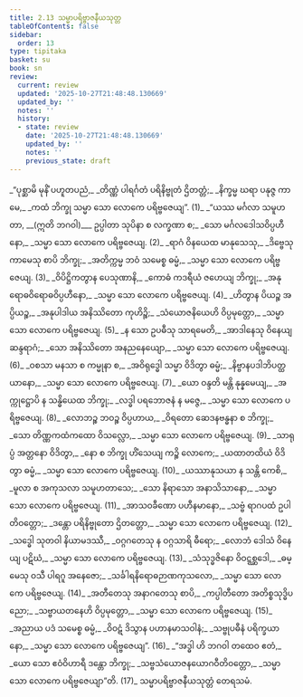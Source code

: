 ```yaml
---
title: 2.13 သမ္မာပရိဗ္ဗာဇနီယသုတ္တ
tableOfContents: false
sidebar:
  order: 13
type: tipitaka
basket: su
book: sn
review:
  current: review
  updated: '2025-10-27T21:48:48.130669'
  updated_by: ''
  notes: ''
  history:
  - state: review
    date: '2025-10-27T21:48:48.130669'
    updated_by: ''
    notes: ''
    previous_state: draft
---
```



<ReviewStatus review={frontmatter.review} showDetails={true} />

<HypothesisAnnotation frontmatter={frontmatter} />

<DynamicBreadcrumb />

<Division number="362" book="sn" e="ch" v="18" p="332">

<Paragraph number="419" type="verses" book="sn">
_“ပုစ္ဆာမိ မုနိံ ပဟူတပညံ,_  
_တိဏ္ဏံ ပါရင်္ဂတံ ပရိနိဗ္ဗုတံ ဌိတတ္တံ;_  
_နိက္ခမ္မ ဃရာ ပနုဇ္ဇ ကာမေ,_  
_ကထံ ဘိက္ခု သမ္မာ သော လောကေ ပရိဗ္ဗဇေယျ”. (1)_  

</Paragraph>

</Division>
<Division number="363" book="sn" e="ch" v="18" p="332">

<Paragraph number="420" type="verses" book="sn">
_“ယဿ မင်္ဂလာ သမူဟတာ, __(ဣတိ ဘဂဝါ)___  
ဥပ္ပါတာ သုပိနာ စ လက္ခဏာ စ;_  
_သော မင်္ဂလဒေါသဝိပ္ပဟီနော,_  
_သမ္မာ သော လောကေ ပရိဗ္ဗဇေယျ. (2)_  

</Paragraph>

</Division>
<Division number="364" book="sn" e="ch" v="18" p="332">

<Paragraph number="421" type="verses" book="sn">
_ရာဂံ ဝိနယေထ မာနုသေသု,_  
_ဒိဗ္ဗေသု ကာမေသု စာပိ ဘိက္ခု;_  
_အတိက္ကမ္မ ဘဝံ သမေစ္စ ဓမ္မံ,_  
_သမ္မာ သော လောကေ ပရိဗ္ဗဇေယျ. (3)_  

</Paragraph>

</Division>
<Division number="365" book="sn" e="ch" v="18" p="333">

<Paragraph number="422" type="verses" book="sn">
_ဝိပိဋ္ဌိကတွာန ပေသုဏာနိ,_  
_ကောဓံ ကဒရီယံ ဇဟေယျ ဘိက္ခု;_  
_အနုရောဓဝိရောဓဝိပ္ပဟီနော,_  
_သမ္မာ သော လောကေ ပရိဗ္ဗဇေယျ. (4)_  

</Paragraph>

</Division>
<Division number="366" book="sn" e="ch" v="18" p="333">

<Paragraph number="423" type="verses" book="sn">
_ဟိတွာန ပိယဉ္စ အပ္ပိယဉ္စ,_  
_အနုပါဒါယ အနိဿိတော ကုဟိဉ္စိ;_  
_သံယောဇနိယေဟိ ဝိပ္ပမုတ္တော,_  
_သမ္မာ သော လောကေ ပရိဗ္ဗဇေယျ. (5)_  

</Paragraph>

</Division>
<Division number="367" book="sn" e="ch" v="18" p="333">

<Paragraph number="424" type="verses" book="sn">
_န သော ဥပဓီသု သာရမေတိ,_  
_အာဒါနေသု ဝိနေယျ ဆန္ဒရာဂံ;_  
_သော အနိဿိတော အနညနေယျော,_  
_သမ္မာ သော လောကေ ပရိဗ္ဗဇေယျ. (6)_  

</Paragraph>

</Division>
<Division number="368" book="sn" e="ch" v="18" p="333">

<Paragraph number="425" type="verses" book="sn">
_ဝစသာ မနသာ စ ကမ္မုနာ စ,_  
_အဝိရုဒ္ဓေါ သမ္မာ ဝိဒိတွာ ဓမ္မံ;_  
_နိဗ္ဗာနပဒါဘိပတ္ထယာနော,_  
_သမ္မာ သော လောကေ ပရိဗ္ဗဇေယျ. (7)_  

</Paragraph>

</Division>
<Division number="369" book="sn" e="ch" v="18" p="333">

<Paragraph number="426" type="verses" book="sn">
_ယော ဝန္ဒတိ မန္တိ နုန္နမေယျ,_  
_အက္ကုဋ္ဌောပိ န သန္ဓိယေထ ဘိက္ခု;_  
_လဒ္ဓါ ပရဘောဇနံ န မဇ္ဇေ,_  
_သမ္မာ သော လောကေ ပရိဗ္ဗဇေယျ. (8)_  

</Paragraph>

</Division>
<Division number="370" book="sn" e="ch" v="18" p="333">

<Paragraph number="427" type="verses" book="sn">
_လောဘဉ္စ ဘဝဉ္စ ဝိပ္ပဟာယ,_  
_ဝိရတော ဆေဒနဗန္ဓနာ စ ဘိက္ခု;_  
_သော တိဏ္ဏကထံကထော ဝိသလ္လော,_  
_သမ္မာ သော လောကေ ပရိဗ္ဗဇေယျ. (9)_  

</Paragraph>

</Division>
<Division number="371" book="sn" e="ch" v="18" p="333">

<Paragraph number="428" type="verses" book="sn">
_သာရုပ္ပံ အတ္တနော ဝိဒိတွာ,_  
_နော စ ဘိက္ခု ဟိံသေယျ ကဉ္စိ လောကေ;_  
_ယထာတထိယံ ဝိဒိတွာ ဓမ္မံ,_  
_သမ္မာ သော လောကေ ပရိဗ္ဗဇေယျ. (10)_  

</Paragraph>

</Division>
<Division number="372" book="sn" e="ch" v="18" p="334">

<Paragraph number="429" type="verses" book="sn">
_ယဿာနုသယာ န သန္တိ ကေစိ,_  
_မူလာ စ အကုသလာ သမူဟတာသေ;_  
_သော နိရာသော အနာသိသာနော,_  
_သမ္မာ သော လောကေ ပရိဗ္ဗဇေယျ. (11)_  

</Paragraph>

</Division>
<Division number="373" book="sn" e="ch" v="18" p="334">

<Paragraph number="430" type="verses" book="sn">
_အာသဝခီဏော ပဟီနမာနော,_  
_သဗ္ဗံ ရာဂပထံ ဥပါတိဝတ္တော;_  
_ဒန္တော ပရိနိဗ္ဗုတော ဌိတတ္တော,_  
_သမ္မာ သော လောကေ ပရိဗ္ဗဇေယျ. (12)_  

</Paragraph>

</Division>
<Division number="374" book="sn" e="ch" v="18" p="334">

<Paragraph number="431" type="verses" book="sn">
_သဒ္ဓေါ သုတဝါ နိယာမဒဿီ,_  
_ဝဂ္ဂဂတေသု န ဝဂ္ဂသာရိ ဓီရော;_  
_လောဘံ ဒေါသံ ဝိနေယျ ပဋိဃံ,_  
_သမ္မာ သော လောကေ ပရိဗ္ဗဇေယျ. (13)_  

</Paragraph>

</Division>
<Division number="375" book="sn" e="ch" v="18" p="334">

<Paragraph number="432" type="verses" book="sn">
_သံသုဒ္ဓဇိနော ဝိဝဋ္ဋစ္ဆဒေါ,_  
_ဓမ္မေသု ဝသီ ပါရဂူ အနေဇော;_  
_သင်္ခါရနိရောဓဉာဏကုသလော,_  
_သမ္မာ သော လောကေ ပရိဗ္ဗဇေယျ. (14)_  

</Paragraph>

</Division>
<Division number="376" book="sn" e="ch" v="18" p="334">

<Paragraph number="433" type="verses" book="sn">
_အတီတေသု အနာဂတေသု စာပိ,_  
_ကပ္ပါတီတော အတိစ္စသုဒ္ဓိပညော;_  
_သဗ္ဗာယတနေဟိ ဝိပ္ပမုတ္တော,_  
_သမ္မာ သော လောကေ ပရိဗ္ဗဇေယျ. (15)_  

</Paragraph>

</Division>
<Division number="377" book="sn" e="ch" v="18" p="334">

<Paragraph number="434" type="verses" book="sn">
_အညာယ ပဒံ သမေစ္စ ဓမ္မံ,_  
_ဝိဝဋံ ဒိသွာန ပဟာနမာသဝါနံ;_  
_သဗ္ဗုပဓီနံ ပရိက္ခယာနော,_  
_သမ္မာ သော လောကေ ပရိဗ္ဗဇေယျ”. (16)_  

</Paragraph>

</Division>
<Division number="378" book="sn" e="ch" v="18" p="335">

<Paragraph number="435" type="verses" book="sn">
_“အဒ္ဓါ ဟိ ဘဂဝါ တထေဝ ဧတံ,_  
_ယော သော ဧဝံဝိဟာရီ ဒန္တော ဘိက္ခု;_  
_သဗ္ဗသံယောဇနယောဂဝီတိဝတ္တော,_  
_သမ္မာ သော လောကေ ပရိဗ္ဗဇေယျာ”တိ. (17)_  


</Paragraph>
</Division>

<Paragraph number="436" type="center" book="sn">
သမ္မာပရိဗ္ဗာဇနီယသုတ္တံ တေရသမံ.
</Paragraph>